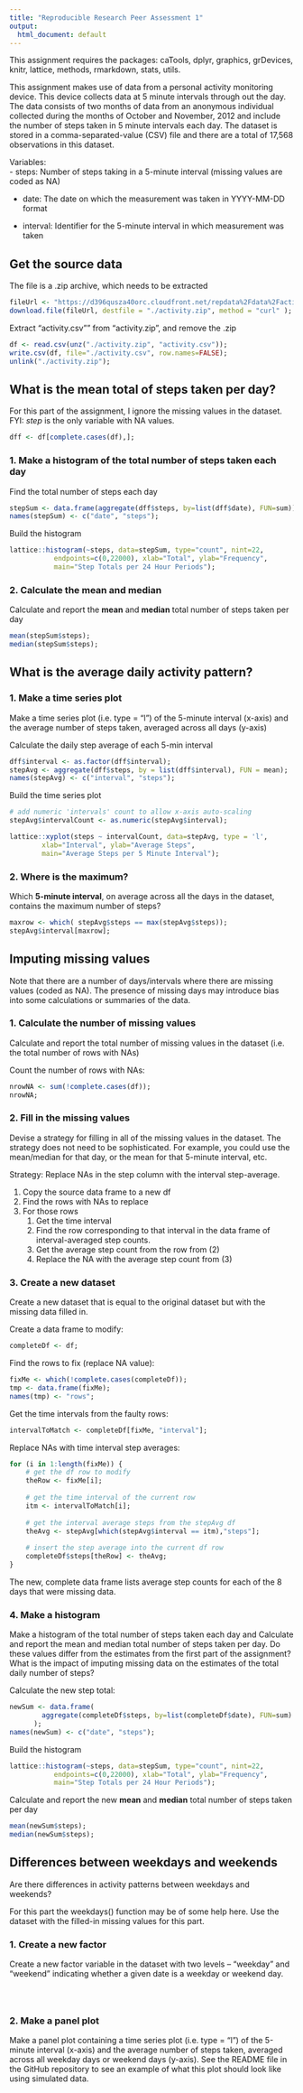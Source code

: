 ```yaml
---
title: "Reproducible Research Peer Assessment 1"
output:
  html_document: default
---
```


This assignment requires the packages: caTools, dplyr, graphics, grDevices, knitr, lattice, methods,  rmarkdown, stats, utils.

This assignment makes use of data from a personal activity monitoring device. This device collects data at 5 minute intervals through out the day. The data consists of two months of data from an anonymous individual collected during the months of October and November, 2012 and include the number of steps taken in 5 minute intervals each day. The dataset is stored in a comma-separated-value (CSV) file and there are a total of 17,568 observations in this dataset.

Variables:  
- steps: Number of steps taking in a 5-minute interval (missing values are coded as NA)

- date: The date on which the measurement was taken in YYYY-MM-DD format

- interval: Identifier for the 5-minute interval in which measurement was taken


Get the source data
----------------------------------------------
The file is a .zip archive, which needs to be extracted
```r
fileUrl <- "https://d396qusza40orc.cloudfront.net/repdata%2Fdata%2Factivity.zip";
download.file(fileUrl, destfile = "./activity.zip", method = "curl" );
```  


Extract "activity.csv"" from "activity.zip", and remove the .zip
```r
df <- read.csv(unz("./activity.zip", "activity.csv"));
write.csv(df, file="./activity.csv", row.names=FALSE);
unlink("./activity.zip");
```


What is the mean total of steps taken per day?
----------------------------------------------
For this part of the assignment, I ignore the missing values in the dataset.  
FYI: *step* is the only variable with NA values.

```r
dff <- df[complete.cases(df),];
```

### 1. Make a histogram of the total number of steps taken each day

Find the total number of steps each day
```r
stepSum <- data.frame(aggregate(dff$steps, by=list(dff$date), FUN=sum));
names(stepSum) <- c("date", "steps");
```


Build the histogram
```r
lattice::histogram(~steps, data=stepSum, type="count", nint=22, 
		   endpoints=c(0,22000), xlab="Total", ylab="Frequency",
		   main="Step Totals per 24 Hour Periods");
```

### 2. Calculate the mean and median
Calculate and report the **mean** and **median** total number of steps taken per day
```r
mean(stepSum$steps); 
median(stepSum$steps);
```


What is the average daily activity pattern?
----------------------------------------------
### 1. Make a time series plot
Make a time series plot (i.e. type = "l") of the 5-minute interval (x-axis) and 
the average number of steps taken, averaged across all days (y-axis)

Calculate the daily step average of each 5-min interval
```r
dff$interval <- as.factor(dff$interval);
stepAvg <- aggregate(dff$steps, by = list(dff$interval), FUN = mean);
names(stepAvg) <- c("interval", "steps");
```

Build the time series plot
```r
# add numeric 'intervals' count to allow x-axis auto-scaling
stepAvg$intervalCount <- as.numeric(stepAvg$interval);  

lattice::xyplot(steps ~ intervalCount, data=stepAvg, type = 'l',
		xlab="Interval", ylab="Average Steps", 
		main="Average Steps per 5 Minute Interval");
```



### 2. Where is the maximum?
Which **5-minute interval**, on average across all the days in the dataset, contains
the maximum number of steps?

```r
maxrow <- which( stepAvg$steps == max(stepAvg$steps));
stepAvg$interval[maxrow];
```


Imputing missing values
----------------------------------------------

Note that there are a number of days/intervals where there are missing values (coded as NA). The presence of missing days may introduce bias into some calculations or summaries of the data.

### 1. Calculate the number of missing values
Calculate and report the total number of missing values in the dataset (i.e.
the total number of rows with NAs)

Count the number of rows with NAs:
```r
nrowNA <- sum(!complete.cases(df));
nrowNA;
```


### 2. Fill in the missing values
Devise a strategy for filling in all of the missing values in the dataset. The strategy does not need to be sophisticated. For example, you could use the mean/median for that day, or the mean for that 5-minute interval, etc.

Strategy: Replace NAs in the step column with the interval step-average.

1.  Copy the source data frame to a new df
2.  Find the rows with NAs to replace
3.  For those rows
	1. Get the time interval
	2. Find the row corresponding to that interval in the data frame of interval-averaged step counts.
	3. Get the average step count from the row from (2)
	4. Replace the NA with the average step count from (3)


### 3. Create a new dataset
Create a new dataset that is equal to the original dataset but with the missing
data filled in.

Create a data frame to modify:
```r
completeDf <- df;
```

Find the rows to fix (replace NA value):
```r
fixMe <- which(!complete.cases(completeDf));
tmp <- data.frame(fixMe);
names(tmp) <- "rows";
```

Get the time intervals from the faulty rows:
```r
intervalToMatch <- completeDf[fixMe, "interval"];
```

Replace NAs with time interval step averages:
```r
for (i in 1:length(fixMe)) {
	# get the df row to modify
	theRow <- fixMe[i];
	
	# get the time interval of the current row
	itm <- intervalToMatch[i]; 
	
	# get the interval average steps from the stepAvg df
	theAvg <- stepAvg[which(stepAvg$interval == itm),"steps"];
	
	# insert the step average into the current df row
	completeDf$steps[theRow] <- theAvg;
}
```
The new, complete data frame lists average step counts for each of the 8 days
that were missing data.


### 4. Make a histogram
Make a histogram of the total number of steps taken each day and Calculate and
report the mean and median total number of steps taken per day. Do these values
differ from the estimates from the first part of the assignment? What is the
impact of imputing missing data on the estimates of the total daily number of
steps?

Calculate the new step total:
```r
newSum <- data.frame(
		aggregate(completeDf$steps, by=list(completeDf$date), FUN=sum)
	  );
names(newSum) <- c("date", "steps");
```


Build the histogram
```r
lattice::histogram(~steps, data=stepSum, type="count", nint=22, 
		   endpoints=c(0,22000), xlab="Total", ylab="Frequency",
		   main="Step Totals per 24 Hour Periods");
```


Calculate and report the new **mean** and **median** total number of steps taken per day
```r
mean(newSum$steps); 
median(newSum$steps);
```


Differences between weekdays and weekends
----------------------------------------------
Are there differences in activity patterns between weekdays and weekends?

For this part the weekdays() function may be of some help here. Use the dataset with the filled-in missing values for this part.

### 1. Create a new factor 
Create a new factor variable in the dataset with two levels – “weekday” and “weekend” indicating whether a given date is a weekday or weekend day.

```r

```

```r

```

```r

```

### 2. Make a panel plot
Make a panel plot containing a time series plot (i.e. type = "l") of the 5-minute interval (x-axis) and the average number of steps taken, averaged across all weekday days or weekend days (y-axis). See the README file in the GitHub repository to see an example of what this plot should look like using simulated data.

```r

```

```r

```

```r

```











